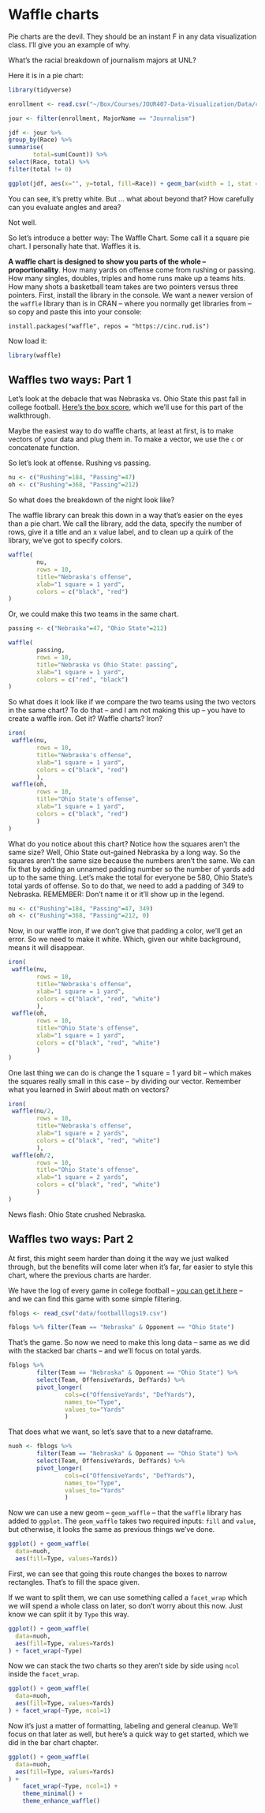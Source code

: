 # Waffle charts

Pie charts are the devil. They should be an instant F in any data visualization class. I'll give you an example of why.

What's the racial breakdown of journalism majors at UNL?

Here it is in a pie chart:

```r
library(tidyverse)

enrollment <- read.csv("~/Box/Courses/JOUR407-Data-Visualization/Data/collegeenrollment.csv")

jour <- filter(enrollment, MajorName == "Journalism")

jdf <- jour %>% 
group_by(Race) %>%
summarise(
       total=sum(Count)) %>%
select(Race, total) %>% 
filter(total != 0)

ggplot(jdf, aes(x="", y=total, fill=Race)) + geom_bar(width = 1, stat = "identity") + coord_polar("y", start=0)
```

You can see, it's pretty white. But ... what about beyond that? How carefully can you evaluate angles and area?

Not well.

So let's introduce a better way: The Waffle Chart. Some call it a square pie chart. I personally hate that. Waffles it is. 

**A waffle chart is designed to show you parts of the whole -- proportionality**. How many yards on offense come from rushing or passing. How many singles, doubles, triples and home runs make up a teams hits. How many shots a basketball team takes are two pointers versus three pointers. 
First, install the library in the console. We want a newer version of the `waffle` library than is in CRAN -- where you normally get libraries from -- so copy and paste this into your console: 

`install.packages("waffle", repos = "https://cinc.rud.is")`

Now load it: 

```r
library(waffle)
```

## Waffles two ways: Part 1

Let's look at the debacle that was Nebraska vs. Ohio State this past fall in college football. [Here's the box score](https://www.espn.com/college-football/matchup?gameId=401112241), which we'll use for this part of the walkthrough. 

Maybe the easiest way to do waffle charts, at least at first, is to make vectors of your data and plug them in. To make a vector, we use the `c` or concatenate function. 

So let's look at offense. Rushing vs passing. 

```r
nu <- c("Rushing"=184, "Passing"=47)
oh <- c("Rushing"=368, "Passing"=212)
```

So what does the breakdown of the night look like?

The waffle library can break this down in a way that's easier on the eyes than a pie chart. We call the library, add the data, specify the number of rows, give it a title and an x value label, and to clean up a quirk of the library, we've got to specify colors. 

```r
waffle(
        nu, 
        rows = 10, 
        title="Nebraska's offense", 
        xlab="1 square = 1 yard", 
        colors = c("black", "red")
)
```

Or, we could make this two teams in the same chart.

```r
passing <- c("Nebraska"=47, "Ohio State"=212)
```

```r
waffle(
        passing, 
        rows = 10, 
        title="Nebraska vs Ohio State: passing", 
        xlab="1 square = 1 yard", 
        colors = c("red", "black")
)
```

So what does it look like if we compare the two teams using the two vectors in the same chart? To do that -- and I am not making this up -- you have to create a waffle iron. Get it? Waffle charts? Iron? 

```r
iron(
 waffle(nu, 
        rows = 10, 
        title="Nebraska's offense", 
        xlab="1 square = 1 yard", 
        colors = c("black", "red")
        ),
 waffle(oh, 
        rows = 10, 
        title="Ohio State's offense", 
        xlab="1 square = 1 yard", 
        colors = c("black", "red")
        )
)
```

What do you notice about this chart? Notice how the squares aren't the same size? Well, Ohio State out-gained Nebraska by a long way. So the squares aren't the same size because the numbers aren't the same. We can fix that by adding an unnamed padding number so the number of yards add up to the same thing. Let's make the total for everyone be 580, Ohio State's total yards of offense. So to do that, we need to add a padding of 349 to Nebraska. REMEMBER: Don't name it or it'll show up in the legend.

```r
nu <- c("Rushing"=184, "Passing"=47, 349)
oh <- c("Rushing"=368, "Passing"=212, 0)
```

Now, in our waffle iron, if we don't give that padding a color, we'll get an error. So we need to make it white. Which, given our white background, means it will disappear.

```r
iron(
 waffle(nu, 
        rows = 10, 
        title="Nebraska's offense", 
        xlab="1 square = 1 yard", 
        colors = c("black", "red", "white")
        ),
 waffle(oh, 
        rows = 10, 
        title="Ohio State's offense", 
        xlab="1 square = 1 yard", 
        colors = c("black", "red", "white")
        )
)
```

One last thing we can do is change the 1 square = 1 yard bit -- which makes the squares really small in this case -- by dividing our vector. Remember what you learned in Swirl about math on vectors?

```r
iron(
 waffle(nu/2, 
        rows = 10, 
        title="Nebraska's offense", 
        xlab="1 square = 2 yards", 
        colors = c("black", "red", "white")
        ),
 waffle(oh/2, 
        rows = 10, 
        title="Ohio State's offense", 
        xlab="1 square = 2 yards", 
        colors = c("black", "red", "white")
        )
)
```

News flash: Ohio State crushed Nebraska. 

## Waffles two ways: Part 2

At first, this might seem harder than doing it the way we just walked through, but the benefits will come later when it's far, far easier to style this chart, where the previous charts are harder.

We have the log of every game in college football -- [you can get it here](https://unl.box.com/s/2prgq48ctoxlukn6kmfjw0u1opda5s0m) -- and we can find this game with some simple filtering. 

```r
fblogs <- read_csv("data/footballlogs19.csv")
```

```r
fblogs %>% filter(Team == "Nebraska" & Opponent == "Ohio State")
```
That's the game. So now we need to make this long data -- same as we did with the stacked bar charts -- and we'll focus on total yards. 

```r
fblogs %>% 
        filter(Team == "Nebraska" & Opponent == "Ohio State") %>% 
        select(Team, OffensiveYards, DefYards) %>% 
        pivot_longer(
                cols=c("OffensiveYards", "DefYards"), 
                names_to="Type", 
                values_to="Yards"
                )
```
That does what we want, so let's save that to a new dataframe. 

```r
nuoh <- fblogs %>% 
        filter(Team == "Nebraska" & Opponent == "Ohio State") %>% 
        select(Team, OffensiveYards, DefYards) %>% 
        pivot_longer(
                cols=c("OffensiveYards", "DefYards"), 
                names_to="Type", 
                values_to="Yards"
                )
```

Now we can use a new geom -- `geom_waffle` -- that the `waffle` library has added to `ggplot`. The `geom_waffle` takes two required inputs: `fill` and `value`, but otherwise, it looks the same as previous things we've done.

```r
ggplot() + geom_waffle(
  data=nuoh,
  aes(fill=Type, values=Yards))
```
First, we can see that going this route changes the boxes to narrow rectangles. That's to fill the space given. 

If we want to split them, we can use something called a `facet_wrap` which we will spend a whole class on later, so don't worry about this now. Just know we can split it by `Type` this way.

```r
ggplot() + geom_waffle(
  data=nuoh,
  aes(fill=Type, values=Yards)
) + facet_wrap(~Type)
```
Now we can stack the two charts so they aren't side by side using `ncol` inside the `facet_wrap`.

```r
ggplot() + geom_waffle(
  data=nuoh,
  aes(fill=Type, values=Yards)
) + facet_wrap(~Type, ncol=1)
```
Now it's just a matter of formatting, labeling and general cleanup. We'll focus on that later as well, but here's a quick way to get started, which we did in the bar chart chapter.


```r
ggplot() + geom_waffle(
  data=nuoh,
  aes(fill=Type, values=Yards)
) +  
    facet_wrap(~Type, ncol=1) + 
    theme_minimal() + 
    theme_enhance_waffle()
```